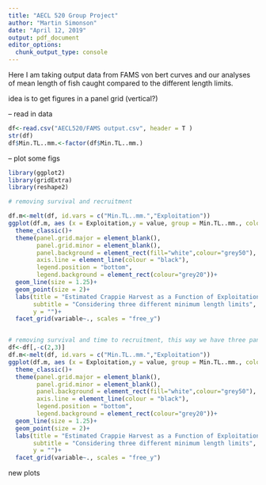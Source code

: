 ```yaml
---
title: "AECL 520 Group Project"
author: "Martin Simonson"
date: "April 12, 2019"
output: pdf_document
editor_options: 
  chunk_output_type: console
---
```


Here I am taking output data from FAMS von bert curves and our analyses of mean length of fish caught compared to the different length limits.

idea is to get figures in a panel grid (vertical?)

-- read in data

```r
df<-read.csv("AECL520/FAMS output.csv", header = T )
str(df)
df$Min.TL..mm.<-factor(df$Min.TL..mm.)
```


-- plot some figs

```r
library(ggplot2)
library(gridExtra)
library(reshape2)

# removing survival and recruitment 

df.m<-melt(df, id.vars = c("Min.TL..mm.","Exploitation"))
ggplot(df.m, aes (x = Exploitation,y = value, group = Min.TL..mm., colour = Min.TL..mm.))+
  theme_classic()+
  theme(panel.grid.major = element_blank(), 
        panel.grid.minor = element_blank(),
        panel.background = element_rect(fill="white",colour="grey50"), 
        axis.line = element_line(colour = "black"),
        legend.position = "bottom",
        legend.background = element_rect(colour="grey20"))+
  geom_line(size = 1.25)+
  geom_point(size = 2)+
  labs(title = "Estimated Crappie Harvest as a Function of Exploitation",
       subtitle = "Considering three different minimum length limits",
       y = "")+
  facet_grid(variable~., scales = "free_y")


# removing survival and time to recruitment, this way we have three panels that each show a different harvest goal
df<-df[,-c(2,3)]
df.m<-melt(df, id.vars = c("Min.TL..mm.","Exploitation"))
ggplot(df.m, aes (x = Exploitation,y = value, group = Min.TL..mm., colour = Min.TL..mm.))+
  theme_classic()+
  theme(panel.grid.major = element_blank(), 
        panel.grid.minor = element_blank(),
        panel.background = element_rect(fill="white",colour="grey50"), 
        axis.line = element_line(colour = "black"),
        legend.position = "bottom",
        legend.background = element_rect(colour="grey20"))+
  geom_line(size = 1.25)+
  geom_point(size = 2)+
  labs(title = "Estimated Crappie Harvest as a Function of Exploitation",
       subtitle = "Considering three different minimum length limits",
       y = "")+
  facet_grid(variable~., scales = "free_y")


```

new plots